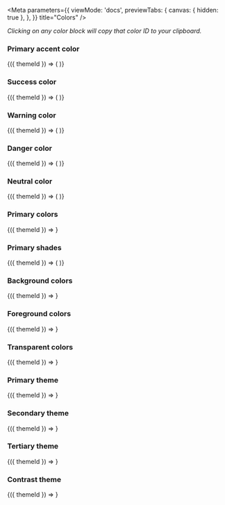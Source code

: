 
<Meta
  parameters={{
    viewMode: 'docs',
    previewTabs: {
      canvas: { hidden: true },
    },
  }}
  title="Colors"
/>

<PageTitle src="postcss/vars" title="Colors" />

_Clicking on any color block will copy that color ID to your clipboard._

### Primary accent color

<Canvas withSource="none">
  <Story name="Primary accent color">
    <ThemeWrapper>
      {({ themeId }) => (
        <ColorSwatches joined group="state" swatchHeight={60} swatchWidth={80} themeId={themeId} variant="accent">
          <PhorkIcon size={30} />
        </ColorSwatches>
      )}
    </ThemeWrapper>
  </Story>
</Canvas>

### Success color

<Canvas withSource="none">
  <Story name="Success color">
    <ThemeWrapper>
      {({ themeId }) => (
        <ColorSwatches joined group="state" swatchHeight={60} swatchWidth={80} themeId={themeId} variant="success">
          <PhorkIcon size={30} />
        </ColorSwatches>
      )}
    </ThemeWrapper>
  </Story>
</Canvas>

### Warning color

<Canvas withSource="none">
  <Story name="Warning color">
    <ThemeWrapper>
      {({ themeId }) => (
        <ColorSwatches joined group="state" swatchHeight={60} swatchWidth={80} themeId={themeId} variant="warning">
          <PhorkIcon size={30} />
        </ColorSwatches>
      )}
    </ThemeWrapper>
  </Story>
</Canvas>

### Danger color

<Canvas withSource="none">
  <Story name="Danger color">
    <ThemeWrapper>
      {({ themeId }) => (
        <ColorSwatches joined group="state" swatchHeight={60} swatchWidth={80} themeId={themeId} variant="danger">
          <PhorkIcon size={30} />
        </ColorSwatches>
      )}
    </ThemeWrapper>
  </Story>
</Canvas>

### Neutral color

<Canvas withSource="none">
  <Story name="Neutral color">
    <ThemeWrapper>
      {({ themeId }) => (
        <ColorSwatches joined group="state" swatchHeight={60} swatchWidth={80} themeId={themeId} variant="neutral">
          <PhorkIcon size={30} />
        </ColorSwatches>
      )}
    </ThemeWrapper>
  </Story>
</Canvas>

### Primary colors

<Canvas withSource="none">
  <Story name="Primary colors">
    <ThemeWrapper>
      {({ themeId }) => <ColorSwatches group="primary" swatchHeight={36} swatchWidth={54} themeId={themeId} />}
    </ThemeWrapper>
  </Story>
</Canvas>

### Primary shades

<Canvas withSource="none">
  <Story name="Primary shades">
    <ThemeWrapper>
      {({ themeId }) => (
        <ColorSwatches
          direction="column"
          group="primary-shades"
          labelHeight={20}
          swatchHeight={36}
          swatchWidth={54}
          themeId={themeId}
        >
          <PhorkIcon size={24} />
        </ColorSwatches>
      )}
    </ThemeWrapper>
  </Story>
</Canvas>

### Background colors

<Canvas withSource="none">
  <Story name="Background colors">
    <ThemeWrapper>
      {({ themeId }) => <ColorSwatches group="background" swatchHeight={40} swatchWidth={60} themeId={themeId} />}
    </ThemeWrapper>
  </Story>
</Canvas>

### Foreground colors

<Canvas withSource="none">
  <Story name="Foreground colors">
    <ThemeWrapper>
      {({ themeId }) => <ColorSwatches group="foreground" swatchHeight={40} swatchWidth={60} themeId={themeId} />}
    </ThemeWrapper>
  </Story>
</Canvas>

### Transparent colors

<Canvas withSource="none">
  <Story name="Transparent colors">
    <ThemeWrapper>
      {({ themeId }) => <ColorSwatches group="transparent" swatchHeight={40} swatchWidth={60} themeId={themeId} />}
    </ThemeWrapper>
  </Story>
</Canvas>

### Primary theme

<Canvas withSource="none">
  <Story name="Primary theme">
    <ThemeWrapper>{({ themeId }) => <ColorTheme themeId={themeId} variant="primary" />}</ThemeWrapper>
  </Story>
</Canvas>

### Secondary theme

<Canvas withSource="none">
  <Story name="Secondary theme">
    <ThemeWrapper>{({ themeId }) => <ColorTheme themeId={themeId} variant="secondary" />}</ThemeWrapper>
  </Story>
</Canvas>

### Tertiary theme

<Canvas withSource="none">
  <Story name="Tertiary theme">
    <ThemeWrapper>{({ themeId }) => <ColorTheme themeId={themeId} variant="tertiary" />}</ThemeWrapper>
  </Story>
</Canvas>

### Contrast theme

<Canvas withSource="none">
  <Story name="Contrast theme">
    <ThemeWrapper>{({ themeId }) => <ColorTheme themeId={themeId} variant="contrast" />}</ThemeWrapper>
  </Story>
</Canvas>
